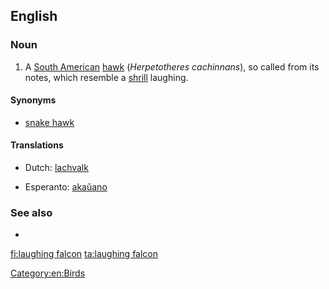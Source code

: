 {{also|laughing-falcon}}
==English==

===Noun===
{{en-noun}}

# A [[South American]] [[hawk]] (''Herpetotheres cachinnans''), so called from its notes, which resemble a [[shrill]] laughing.

====Synonyms====
*[[snake hawk]]

====Translations====
{{trans-top|South American hawk (Herpetotheres cachinnans)}}
*Dutch: [[lachvalk]]
{{trans-mid}}
*Esperanto: [[akaŭano]]
{{trans-bottom}}

===See also===
* {{pedia|laughing falcon}}

[[Category:en:Birds]]

[[fi:laughing falcon]]
[[ta:laughing falcon]]